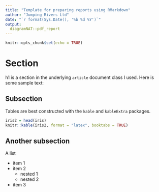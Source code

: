 ```yaml
---
title: "Template for preparing reports using RMarkdown"
author: "Jumping Rivers Ltd"
date: "`r format(Sys.Date(), '%b %d %Y')`"
output:
  diagramNAT::pdf_report
---
```


```r
knitr::opts_chunk$set(echo = TRUE)
```

# Section

h1 is a section in the underlying `article` document class I used. Here is some sample text:

\lipsum[1-3]

## Subsection

Tables are best constructed with the `kable` and `kableExtra` packages.

```r
iris2 = head(iris)
knitr::kable(iris2, format = "latex", booktabs = TRUE)
```

## Another subsection

A list 

  - item 1
  - item 2
    - nested 1
    - nested 2
  - item 3

